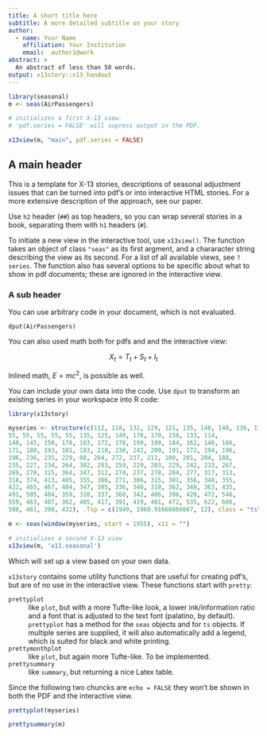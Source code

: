 ```yaml
---
title: A short title here
subtitle: A more detailed subtitle on your story
author:
  - name: Your Name
    affiliation: Your Institution
    email:  author1@work
abstract: >
  An abstract of less than 50 words.
output: x13story::x13_handout
---
```




```r
library(seasonal)
m <- seas(AirPassengers)

# initializes a first X-13 view. 
# 'pdf.series = FALSE' will supress output in the PDF.

x13view(m, "main", pdf.series = FALSE)
```

## A main header

This is a template for X-13 stories, descriptions of seasonal adjustment issues that can be turned into pdf's or into interactive HTML stories. For a more extensive description of the approach, see our paper.

Use `h2` header (`##`) as top headers, so you can wrap several stories in a
book, separating them with `h1` headers (`#`).

To initiate a new view in the interactive tool, use `x13view()`. The function
takes an object of class `"seas"` as its first argment, and a chararacter string
describing the view as its second. For a list of all available views, see
`?series`. The function also has several options to be specific about what to show in pdf documents; these are ignored in the interactive view.

### A sub header

You can use arbitrary code in your document, which is not evaluated.

```
dput(AirPassengers)

``` 

You can also used math both for pdfs and and the interactive view:

$$X_t = T_t + S_t + I_t$$ 

Inlined math, $E = mc^2$, is possible as well.

You can include your own data into the code. Use `dput` to transform an existing series in your workspace into R code:

```r
library(x13story)

myseries <- structure(c(112, 118, 132, 129, 121, 135, 148, 148, 136, 119, 
55, 55, 55, 55, 55, 135, 125, 149, 170, 170, 158, 133, 114, 
140, 145, 150, 178, 163, 172, 178, 199, 199, 184, 162, 146, 166, 
171, 180, 193, 181, 183, 218, 230, 242, 209, 191, 172, 194, 196, 
196, 236, 235, 229, 88, 264, 272, 237, 211, 180, 201, 204, 188, 
235, 227, 234, 264, 302, 293, 259, 229, 203, 229, 242, 233, 267, 
269, 270, 315, 364, 347, 312, 274, 237, 278, 284, 277, 317, 313, 
318, 374, 413, 405, 355, 306, 271, 306, 315, 301, 356, 348, 355, 
422, 465, 467, 404, 347, 305, 336, 340, 318, 362, 348, 363, 435, 
491, 505, 404, 359, 310, 337, 360, 342, 406, 396, 420, 472, 548, 
559, 463, 407, 362, 405, 417, 391, 419, 461, 472, 535, 622, 606, 
508, 461, 390, 432), .Tsp = c(1949, 1960.91666666667, 12), class = "ts")

m <- seas(window(myseries, start = 1955), x11 = "")

# initializes a second X-13 view
x13view(m, 'x11.seasonal')
```

Which will set up a view based on your own data.

`x13story` contains some utility functions that are useful for creating pdf's, but are of no use in the interactive view. These functions start with
`pretty`:

`prettyplot`
  : like `plot`, but with a more Tufte-like look, a lower ink/information ratio and a font that is adjusted to the text font (palatino, by default). `prettyplot` has a method for the `seas` objects and for `ts` objects. If multiple series are supplied, it will also automatically add a legend, which is suited for black and white printing.

`prettymonthplot`
  : like `plot`, but again more Tufte-like. To be implemented.

`prettysummary`
  : like `summary`, but returning a nice Latex table. 

Since the following two chuncks are `echo = FALSE` they won't be shown in both the PDF and the interactive view.


```r
prettyplot(myseries)
```

```r
prettysummary(m)
```

